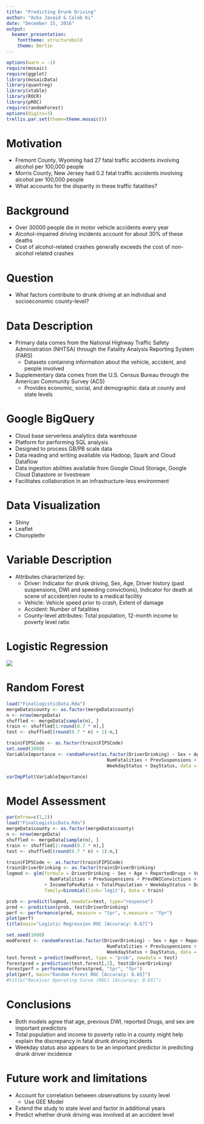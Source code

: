 ```yaml
---
title: "Predicting Drunk Driving"
author: "Azka Javaid & Caleb Ki"
date: "December 15, 2016"
output:
  beamer_presentation:
    fonttheme: structurebold
    theme: Berlin
---
```


```r
options(warn = -1)
require(mosaic)
require(ggplot)
library(mosaicData)
library(quantreg)
library(xtable)
library(ROCR)
library(pROC)
require(randomForest)
options(digits=3)
trellis.par.set(theme=theme.mosaic())
```

# Motivation
- Fremont County, Wyoming had 27 fatal traffic accidents involving alcohol per 100,000 people 
- Morris County, New Jersey had 0.2 fatal traffic accidents involving alcohol per 100,000 people
- What accounts for the disparity in these traffic fatalities?

# Background 
- Over 30000 people die in motor vehicle accidents every year 
- Alcohol-impaired driving incidents account for about 30% of these deaths
- Cost of alcohol-related crashes generally exceeds the cost of non-alcohol related crashes

# Question 
- What factors contribute to drunk driving at an individual and socioeconomic county-level?

# Data Description
- Primary data comes from the National Highway Traffic Safety Administration (NHTSA) through the Fatality Analysis Reporting System (FARS)
    - Datasets containing information about the vehicle, accident, and people involved
- Supplementary data comes from the U.S. Census Bureau through the American Community Survey (ACS)
    - Provides economic, social, and demographic data at county and state levels
    
    
# Google BigQuery 

- Cloud base serverless analytics data warehouse 
- Platform for performing SQL analysis 
- Designed to process GB/PB scale data 
- Data reading and writing available via Hadoop, Spark and Cloud Dataflow
- Data ingestion abilities available from Google Cloud Storage, Google 
  Cloud Datastore or livestream 
- Facilitates collaboration in an infrastructure-less environment 


# Data Visualization
- Shiny
- Leaflet
- Choroplethr


# Variable Description 

- Attributes characterized by:
    - Driver: Indicator for drunk driving, Sex, Age, Driver history (past suspensions, DWI and speeding convictions), Indicator for death at scene of accident/en route to a medical facility 
    - Vehicle: Vehicle speed prior to crash, Extent of damage
    - Accident: Number of fatalities
    - County-level attributes: Total population, 12-month income to poverty level ratio
    
# Logistic Regression 

![](FARSLogistic4.png)

# Random Forest 

```r
load("FinalLogisticData.Rda")
mergeData$county <- as.factor(mergeData$county)
n <- nrow(mergeData)
shuffled <- mergeData[sample(n), ]
train <- shuffled[1:round(0.7 * n),]
test <- shuffled[(round(0.7 * n) + 1):n,]

train$FIPSCode <- as.factor(train$FIPSCode)
set.seed(1000)
VariableImportance <- randomForest(as.factor(DriverDrinking) ~ Sex + Age + ReportedDrugs + VehicleSpeed + DeathSceneStatus +
                                     NumFatalities + PrevSuspensions + PrevDWIConvictions + PrevSpeeding + IncomeToPovRatio + TotalPopulation + 
                                     WeekdayStatus + DayStatus, data = train, ntree = 50, mtry = 4, keep.forest = FALSE, importance = TRUE)

varImpPlot(VariableImportance)
```


# Model Assessment

```r
par(mfrow=c(1,2))
load("FinalLogisticData.Rda")
mergeData$county <- as.factor(mergeData$county)
n <- nrow(mergeData)
shuffled <- mergeData[sample(n), ]
train <- shuffled[1:round(0.7 * n),]
test <- shuffled[(round(0.7 * n) + 1):n,]

train$FIPSCode <- as.factor(train$FIPSCode)
train$DriverDrinking <- as.factor(train$DriverDrinking)
logmod <- glm(formula = DriverDrinking ~ Sex + Age + ReportedDrugs + VehicleSpeed + DeathSceneStatus + 
                NumFatalities + PrevSuspensions + PrevDWIConvictions + PrevSpeeding 
              + IncomeToPovRatio + TotalPopulation + WeekdayStatus + DayStatus,
              family=binomial(link='logit'), data = train)

prob <- predict(logmod, newdata=test, type="response")
pred <- prediction(prob, test$DriverDrinking)
perf <- performance(pred, measure = "tpr", x.measure = "fpr")
plot(perf)
title(main="Logistic Regression ROC [Accuracy: 0.67]") 

set.seed(1000)
modForest <- randomForest(as.factor(DriverDrinking) ~ Sex + Age + ReportedDrugs + VehicleSpeed + DeathSceneStatus +  
                                     NumFatalities + PrevSuspensions + PrevDWIConvictions + PrevSpeeding + IncomeToPovRatio + TotalPopulation + 
                                     WeekdayStatus + DayStatus, data = train, ntree = 50, mtry = 4, keep.forest = TRUE, importance = TRUE)
test.forest = predict(modForest, type = "prob", newdata = test)
forestpred = prediction(test.forest[,2], test$DriverDrinking)
forestperf = performance(forestpred, "tpr", "fpr")
plot(perf, main="Random Forest ROC [Accuracy: 0.65]")
#title("Receiver Operating Curve (ROC) [Accuracy: 0.65]")
```

# Conclusions 

- Both models agree that age, previous DWI, reported Drugs, and sex are important predictors
- Total population and income to poverty ratio in a county might help explain the discrepancy in fatal drunk driving incidents
- Weekday status also appears to be an important predictor in predicting drunk driver incidence

# Future work and limitations

- Account for correlation between observations by county level 
    - Use GEE Model
- Extend the study to state level and factor in additional years 
- Predict whether drunk driving was involved at an accident level 
